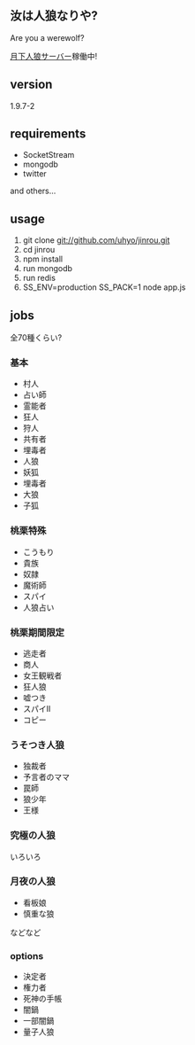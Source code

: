 == 汝は人狼なりや? ==
Are you a werewolf?

[http://jinrou.uhyohyo.net/ 月下人狼サーバー]稼働中!
== version ==
1.9.7-2

== requirements ==
* SocketStream
* mongodb
* twitter
and others...

== usage ==
# git clone git://github.com/uhyo/jinrou.git
# cd jinrou
# npm install
# run mongodb
# run redis
# SS_ENV=production SS_PACK=1 node app.js

== jobs ==
全70種くらい?

=== 基本 ===
* 村人
* 占い師
* 霊能者
* 狂人
* 狩人
* 共有者
* 埋毒者
* 人狼
* 妖狐
* 埋毒者
* 大狼
* 子狐
=== 桃栗特殊 ===
* こうもり
* 貴族
* 奴隷
* 魔術師
* スパイ
* 人狼占い
=== 桃栗期間限定 ===
* 逃走者
* 商人
* 女王観戦者
* 狂人狼
* 嘘つき
* スパイⅡ
* コピー
=== うそつき人狼 ===
* 独裁者
* 予言者のママ
* 罠師
* 狼少年
* 王様
=== 究極の人狼 ===
いろいろ
=== 月夜の人狼 ===
* 看板娘
* 慎重な狼

などなど

=== options ===
* 決定者
* 権力者
* 死神の手帳
* 闇鍋
* 一部闇鍋
* 量子人狼



